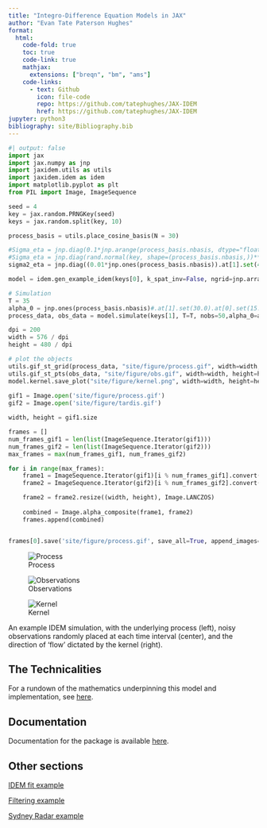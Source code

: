 ```yaml
---
title: "Integro-Difference Equation Models in JAX"
author: "Evan Tate Paterson Hughes"
format:
  html:
    code-fold: true
    toc: true
    code-link: true
    mathjax: 
      extensions: ["breqn", "bm", "ams"]
    code-links:
      - text: Github
        icon: file-code
        repo: https://github.com/tatephughes/JAX-IDEM
        href: https://github.com/tatephughes/JAX-IDEM
jupyter: python3
bibliography: site/Bibliography.bib
---
```


```python
#| output: false
import jax
import jax.numpy as jnp
import jaxidem.utils as utils
import jaxidem.idem as idem
import matplotlib.pyplot as plt
from PIL import Image, ImageSequence

seed = 4
key = jax.random.PRNGKey(seed)
keys = jax.random.split(key, 10)

process_basis = utils.place_cosine_basis(N = 30)

#Sigma_eta = jnp.diag(0.1*jnp.arange(process_basis.nbasis, dtype="float32"))
#Sigma_eta = jnp.diag(rand.normal(key, shape=(process_basis.nbasis,))**2)
sigma2_eta = jnp.diag((0.01*jnp.ones(process_basis.nbasis)).at[1].set(40.0).at[30].set(80.0).at[31].set(60.0))

model = idem.gen_example_idem(keys[0], k_spat_inv=False, ngrid=jnp.array([40, 40]), process_basis = process_basis, sigma2_eta = sigma2_eta)

# Simulation
T = 35
alpha_0 = jnp.ones(process_basis.nbasis)#.at[1].set(30.0).at[0].set(15.0)
process_data, obs_data = model.simulate(keys[1], T=T, nobs=50,alpha_0=alpha_0)

dpi = 200
width = 576 / dpi
height = 480 / dpi

# plot the objects
utils.gif_st_grid(process_data, "site/figure/process.gif", width=width, height=height)
utils.gif_st_pts(obs_data, "site/figure/obs.gif", width=width, height=height)
model.kernel.save_plot("site/figure/kernel.png", width=width, height=height)
 
gif1 = Image.open('site/figure/process.gif')
gif2 = Image.open('site/figure/tardis.gif')

width, height = gif1.size

frames = []
num_frames_gif1 = len(list(ImageSequence.Iterator(gif1)))
num_frames_gif2 = len(list(ImageSequence.Iterator(gif2)))
max_frames = max(num_frames_gif1, num_frames_gif2)

for i in range(max_frames):
    frame1 = ImageSequence.Iterator(gif1)[i % num_frames_gif1].convert("RGBA")
    frame2 = ImageSequence.Iterator(gif2)[i % num_frames_gif2].convert("RGBA")

    frame2 = frame2.resize((width, height), Image.LANCZOS)
    
    combined = Image.alpha_composite(frame1, frame2)
    frames.append(combined)


frames[0].save('site/figure/process.gif', save_all=True, append_images=frames[1:], duration=gif1.info['duration'], loop=0)

```


::: {#fig-example layout-ncol=3}

![Process](site/figure/process.gif)

![Observations](site/figure/obs.gif)

![Kernel](site/figure/kernel.png)

An example IDEM simulation, with the underlying process (left), noisy observations randomly placed at each time interval (center), and the direction of 'flow' dictated by the kernel (right).

:::

## The Technicalities

For a rundown of the mathematics underpinning this model and implementation, see [here](site/mathematics.html).

## Documentation

Documentation for the package is available [here](reference/index.html).

## Other sections

[IDEM fit example](site/fit_example.html)

[Filtering example](site/filtering_and_smoothing.html)

[Sydney Radar example](site/Sydney_Radar.html)

